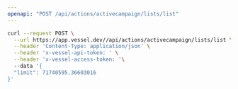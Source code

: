 ```yaml
---
openapi: "POST /api/actions/activecampaign/lists/list"
---
```


<RequestExample>

```bash Request
curl --request POST \
  --url https://app.vessel.dev//api/actions/activecampaign/lists/list \
  --header 'Content-Type: application/json' \
  --header 'x-vessel-api-token: ' \
  --header 'x-vessel-access-token: '\ 
  --data '{
  "limit": 71740595.36603016
}'
```

</RequestExample>


      